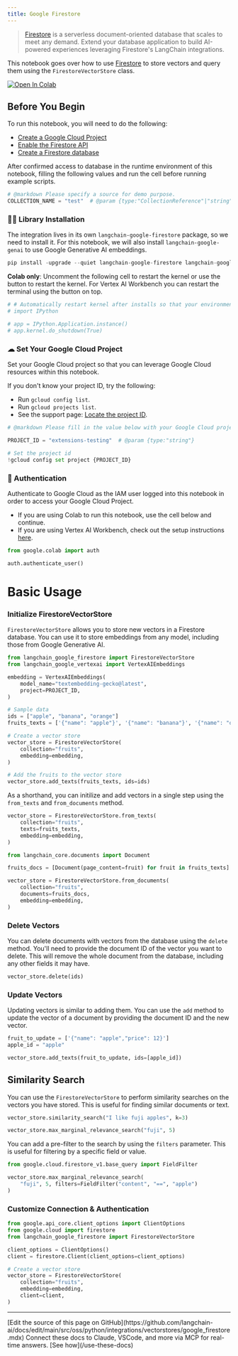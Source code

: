 ```yaml
---
title: Google Firestore
---
```


> [Firestore](https://cloud.google.com/firestore) is a serverless document-oriented database that scales to meet any demand. Extend your database application to build AI-powered experiences leveraging Firestore's LangChain integrations.

This notebook goes over how to use [Firestore](https://cloud.google.com/firestore) to store vectors and query them using the `FirestoreVectorStore` class.

[![Open In Colab](https://colab.research.google.com/assets/colab-badge.svg)](https://colab.research.google.com/github/googleapis/langchain-google-firestore-python/blob/main/docs/vectorstores.ipynb)

## Before You Begin

To run this notebook, you will need to do the following:

* [Create a Google Cloud Project](https://developers.google.com/workspace/guides/create-project)
* [Enable the Firestore API](https://console.cloud.google.com/flows/enableapi?apiid=firestore.googleapis.com)
* [Create a Firestore database](https://cloud.google.com/firestore/docs/manage-databases)

After confirmed access to database in the runtime environment of this notebook, filling the following values and run the cell before running example scripts.

```python
# @markdown Please specify a source for demo purpose.
COLLECTION_NAME = "test"  # @param {type:"CollectionReference"|"string"}
```

### 🦜🔗 Library Installation

The integration lives in its own `langchain-google-firestore` package, so we need to install it. For this notebook, we will also install `langchain-google-genai` to use Google Generative AI embeddings.

```python
pip install -upgrade --quiet langchain-google-firestore langchain-google-vertexai
```

**Colab only**: Uncomment the following cell to restart the kernel or use the button to restart the kernel. For Vertex AI Workbench you can restart the terminal using the button on top.

```python
# # Automatically restart kernel after installs so that your environment can access the new packages
# import IPython

# app = IPython.Application.instance()
# app.kernel.do_shutdown(True)
```

### ☁ Set Your Google Cloud Project

Set your Google Cloud project so that you can leverage Google Cloud resources within this notebook.

If you don't know your project ID, try the following:

* Run `gcloud config list`.
* Run `gcloud projects list`.
* See the support page: [Locate the project ID](https://support.google.com/googleapi/answer/7014113).

```python
# @markdown Please fill in the value below with your Google Cloud project ID and then run the cell.

PROJECT_ID = "extensions-testing"  # @param {type:"string"}

# Set the project id
!gcloud config set project {PROJECT_ID}
```

### 🔐 Authentication

Authenticate to Google Cloud as the IAM user logged into this notebook in order to access your Google Cloud Project.

* If you are using Colab to run this notebook, use the cell below and continue.
* If you are using Vertex AI Workbench, check out the setup instructions [here](https://github.com/GoogleCloudPlatform/generative-ai/tree/main/setup-env).

```python
from google.colab import auth

auth.authenticate_user()
```

# Basic Usage

### Initialize FirestoreVectorStore

`FirestoreVectorStore` allows you to store new vectors in a Firestore database. You can use it to store embeddings from any model, including those from Google Generative AI.

```python
from langchain_google_firestore import FirestoreVectorStore
from langchain_google_vertexai import VertexAIEmbeddings

embedding = VertexAIEmbeddings(
    model_name="textembedding-gecko@latest",
    project=PROJECT_ID,
)

# Sample data
ids = ["apple", "banana", "orange"]
fruits_texts = ['{"name": "apple"}', '{"name": "banana"}', '{"name": "orange"}']

# Create a vector store
vector_store = FirestoreVectorStore(
    collection="fruits",
    embedding=embedding,
)

# Add the fruits to the vector store
vector_store.add_texts(fruits_texts, ids=ids)
```

As a shorthand, you can initilize and add vectors in a single step using the `from_texts` and `from_documents` method.

```python
vector_store = FirestoreVectorStore.from_texts(
    collection="fruits",
    texts=fruits_texts,
    embedding=embedding,
)
```

```python
from langchain_core.documents import Document

fruits_docs = [Document(page_content=fruit) for fruit in fruits_texts]

vector_store = FirestoreVectorStore.from_documents(
    collection="fruits",
    documents=fruits_docs,
    embedding=embedding,
)
```

### Delete Vectors

You can delete documents with vectors from the database using the `delete` method. You'll need to provide the document ID of the vector you want to delete. This will remove the whole document from the database, including any other fields it may have.

```python
vector_store.delete(ids)
```

### Update Vectors

Updating vectors is similar to adding them. You can use the `add` method to update the vector of a document by providing the document ID and the new vector.

```python
fruit_to_update = ['{"name": "apple","price": 12}']
apple_id = "apple"

vector_store.add_texts(fruit_to_update, ids=[apple_id])
```

## Similarity Search

You can use the `FirestoreVectorStore` to perform similarity searches on the vectors you have stored. This is useful for finding similar documents or text.

```python
vector_store.similarity_search("I like fuji apples", k=3)
```

```python
vector_store.max_marginal_relevance_search("fuji", 5)
```

You can add a pre-filter to the search by using the `filters` parameter. This is useful for filtering by a specific field or value.

```python
from google.cloud.firestore_v1.base_query import FieldFilter

vector_store.max_marginal_relevance_search(
    "fuji", 5, filters=FieldFilter("content", "==", "apple")
)
```

### Customize Connection & Authentication

```python
from google.api_core.client_options import ClientOptions
from google.cloud import firestore
from langchain_google_firestore import FirestoreVectorStore

client_options = ClientOptions()
client = firestore.Client(client_options=client_options)

# Create a vector store
vector_store = FirestoreVectorStore(
    collection="fruits",
    embedding=embedding,
    client=client,
)
```

---

<Callout icon="pen-to-square" iconType="regular">
    [Edit the source of this page on GitHub](https://github.com/langchain-ai/docs/edit/main/src/oss/python/integrations/vectorstores/google_firestore.mdx)
</Callout>
<Tip icon="terminal" iconType="regular">
    Connect these docs to Claude, VSCode, and more via MCP for    real-time answers. [See how](/use-these-docs)
</Tip>
